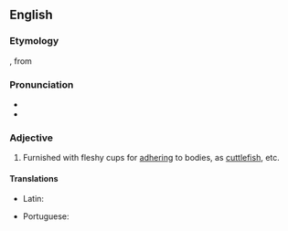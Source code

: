 ==English==

===Etymology===
{{etyl|la|en}} {{term|acetabuliferosa|lang=la}}, from {{term|acetablum||little cup|lang=la}} {{suffix||ferous|lang=en}}

===Pronunciation===
* {{IPA|/ˌæsɪtæbjuːˈlɪfərʊs/|lang=en}}
* {{audio|en-us-acetabuliferous.ogg|Audio (US)|lang=en}}

===Adjective===
{{en-adj|-}}

# Furnished with fleshy cups for [[adhering]] to bodies, as [[cuttlefish]], etc.

====Translations====
{{trans-top|furnished with fleshy cups}}
* Latin: {{t|la|acetabuliferosa}}
{{trans-mid}}
* Portuguese: {{t|pt|acetabulífero}}
{{trans-bottom}}
